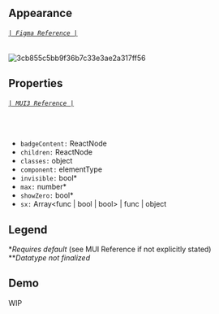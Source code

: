 
<Meta title='Components/Badge' />

## Appearance
###### [`| Figma Reference |`](https://www.figma.com/file/P38agSWlZGpxD68uQdcRmp/Tarka-kit?node-id=2301%3A141727)
![3cb855c5bb9f36b7c33e3ae2a317ff56](https://user-images.githubusercontent.com/77284270/185225237-52a810be-b05a-44ca-a00b-06e6e8a235a6.png)

## Properties
###### [`| MUI3 Reference |`](https://mui.com/material-ui/api/badge/)
<br/>


* `badgeContent:` ReactNode
* `children:` ReactNode
* `classes:` object
* `component:` elementType
* `invisible:` bool\*
* `max:` number\*
* `showZero:` bool\*
* `sx:` Array<func | bool | bool> | func | object

## Legend
\**Requires default* (see MUI Reference if not explicitly stated)<br/>
\*\**Datatype not finalized*

## Demo

<Canvas>
    <Story name='WIP'>
        <div> WIP </div>
    </Story>
</Canvas>
